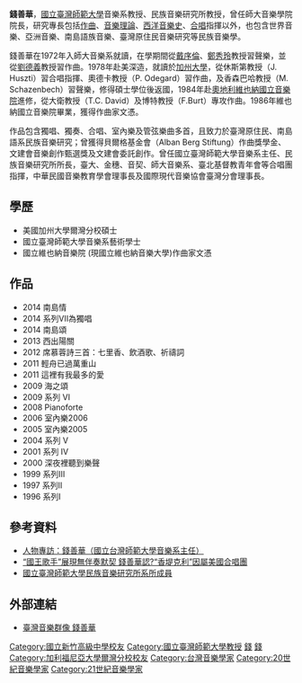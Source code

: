 {{no footnotes|time=2015-04-08T07:34:27+00:00}}
'''錢善華'''，[[國立臺灣師範大學|國立臺灣師範大學]]音樂系教授、民族音樂研究所教授，曾任師大音樂學院院長，研究專長包括[[作曲|作曲]]、[[音樂理論|音樂理論]]、[[西洋音樂史|西洋音樂史]]、[[合唱|合唱]]指揮以外，也包含世界音樂、亞洲音樂、南島語族音樂、臺灣原住民音樂研究等民族音樂學。

錢善華在1972年入師大音樂系就讀，在學期間從[[戴序倫|戴序倫]]、[[鄭秀玲|鄭秀玲]]教授習聲樂，並從[[劉德義|劉德義]]教授習作曲。1978年赴美深造，就讀於[[加州大學|加州大學]]，從休斯第教授（J. Huszti）習合唱指揮、奧德卡教授（P. Odegard）習作曲，及香森巴哈教授（M. Schazenbech）習聲樂，修得碩士學位後返國，1984年赴[[奧地利|奧地利]][[維也納國立音樂院|維也納國立音樂院]]進修，從大衛教授（T.C. David）及博特教授（F.Burt）專攻作曲。1986年維也納國立音樂院畢業，獲得作曲家文憑。

作品包含獨唱、獨奏、合唱、室內樂及管弦樂曲多首，且致力於臺灣原住民、南島語系民族音樂研究；曾獲得貝爾格基金會（Alban Berg Stiftung）作曲獎學金、文建會音樂創作甄選獎及文建會委託創作。曾任國立臺灣師範大學音樂系主任、民族音樂研究所所長，臺大、金穗、音契、師大音樂系、臺北基督教青年會等合唱團指揮，中華民國音樂教育學會理事長及國際現代音樂協會臺灣分會理事長。

== 學歷 ==
* 美國加州大學爾灣分校碩士
* 國立臺灣師範大學音樂系藝術學士
* 國立維也納音樂院 (現國立維也納音樂大學)作曲家文憑

== 作品 ==
* 2014	南島情
* 2014	系列VII為獨唱
* 2014	南島頌
* 2013	西出陽關
* 2012	席慕蓉詩三首：七里香、飲酒歌、祈禱詞
* 2011	輕舟已過萬重山
* 2011	這裡有我最多的愛
* 2009	海之頌
* 2009	系列 VI
* 2008	Pianoforte
* 2006	室內樂2006
* 2005	室內樂2005
* 2004	系列 V
* 2001	系列 IV
* 2000	深夜裡聽到樂聲 
* 1999	系列Ⅲ 
* 1997	系列II
* 1996	系列Ⅰ

== 參考資料 ==
* [https://web.archive.org/web/20150402091451/http://www.yinqi.org/ypaper/2002/paper9.htm 人物專訪：錢善華（國立台灣師範大學音樂系主任）]
* [http://www.ct.org.tw/1134845 “國王歌手”展現無伴奏默契 錢善華認?“香堤克利”因屬美國合唱團] {{Wayback|url=http://www.ct.org.tw/1134845 |date=20150923211633 }}
* [http://www.giem.ntnu.edu.tw/members/bio.php?PID=12 國立臺灣師範大學民族音樂研究所系所成員] {{Wayback|url=http://www.giem.ntnu.edu.tw/members/bio.php?PID=12 |date=20171201041153 }}

==外部連結==
*[http://musiciantw.ncfta.gov.tw/list.aspx?c=&p=M110 臺灣音樂群像 錢善華] {{Wayback|url=http://musiciantw.ncfta.gov.tw/list.aspx?c=&p=M110 |date=20200730204032 }}
{{DEFAULTSORT:Chien}}
[[Category:國立新竹高級中學校友|Category:國立新竹高級中學校友]]
[[Category:國立臺灣師範大學教授|Category:國立臺灣師範大學教授]]
[[Category:國立臺灣師範大學校友|錢]]
[[Category:國立臺灣師範大學音樂學系系友|錢]]
[[Category:加利福尼亞大學爾灣分校校友|Category:加利福尼亞大學爾灣分校校友]]
[[Category:台灣音樂學家|Category:台灣音樂學家]]
[[Category:20世紀音樂學家|Category:20世紀音樂學家]]
[[Category:21世紀音樂學家|Category:21世紀音樂學家]]